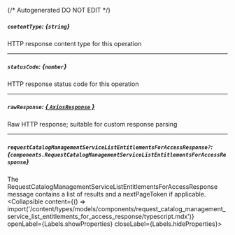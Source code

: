 {/* Autogenerated DO NOT EDIT  */}

##### `contentType`: *{`string`}*
HTTP response content type for this operation

---
##### `statusCode`: *{`number`}*
HTTP response status code for this operation

---
##### `rawResponse`: [*{ `AxiosResponse` }*](https://axios-http.com/docs/res_schema)
Raw HTTP response; suitable for custom response parsing

---
##### `requestCatalogManagementServiceListEntitlementsForAccessResponse?`: *{`components.RequestCatalogManagementServiceListEntitlementsForAccessResponse`}*
The RequestCatalogManagementServiceListEntitlementsForAccessResponse message contains a list of results and a nextPageToken if applicable.
<Collapsible content={() => import('/content/types/models/components/request_catalog_management_service_list_entitlements_for_access_response/typescript.mdx')} openLabel={Labels.showProperties} closeLabel={Labels.hideProperties}>
</Collapsible>


